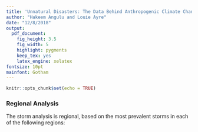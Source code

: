 ```yaml
---
title: 'Unnatural Disasters: The Data Behind Anthropogenic Climate Change'
author: "Hakeem Angulu and Louie Ayre"
date: "12/8/2018"
output: 
  pdf_document:
    fig_height: 3.5
    fig_width: 5
    highlight: pygments
    keep_tex: yes
    latex_engine: xelatex
fontsize: 10pt
mainfont: Gotham
---
```


```r
knitr::opts_chunk$set(echo = TRUE)
```

### Regional Analysis

The storm analysis is regional, based on the most prevalent storms in each of the following regions:
\begin{itemize}
  \item \textit{Northeast}: Connecticut, Maine, Massachussets, New Hampshire, Rhode Island, Vermont, New Jersey, New York, Pennsylvania, Delaware, Maryland, DC
  
  This region is primiarily affected by snowstorms, which include: avalanches, blizzards, hail, and more
  \item \textit{California}
  
  This region is primarily affected by heatstorms, which include: wildfires, droughts, and more
  \item \textit{South}: Florida, Georgia, North Carolina, South Carolina, Virginia, West Virginia, Alabama, Kentucky, Mississippi, Tennessee, Arkansas, Louisiana, Oklahoma, and Texas
  
  This region is primarily affected by rainstorms, which include flash floods, floods, heavy rain, hurricanes, and more
  \item \textit{Midwest}: Illinois, Indiana, Iowa, Kansas, Michigan, Minnesota, Missouri, Nebraska, North Dakota, Ohio, South Dakota and Wisconsin
  
  This region is primarily affected by windstorms, which include tornadoes, high winds, and more
\end{itemize}
